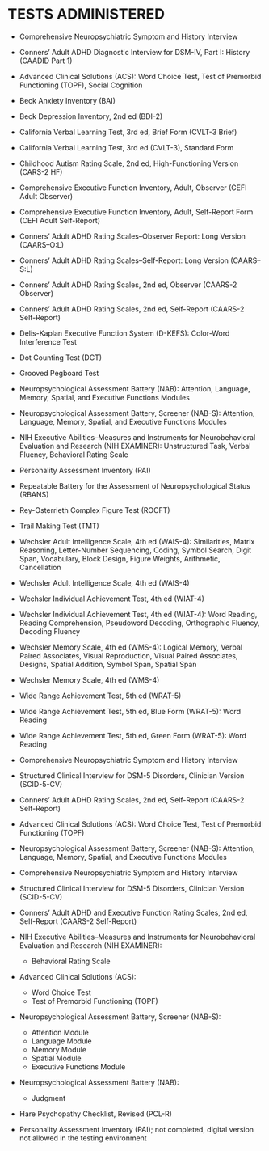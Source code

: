 # TESTS ADMINISTERED {#sec-tests}

-   Comprehensive Neuropsychiatric Symptom and History Interview
-   Conners' Adult ADHD Diagnostic Interview for DSM-IV, Part I: History (CAADID Part 1)
-   Advanced Clinical Solutions (ACS): Word Choice Test, Test of Premorbid Functioning (TOPF), Social Cognition
-   Beck Anxiety Inventory (BAI)
-   Beck Depression Inventory, 2nd ed (BDI-2)
-   California Verbal Learning Test, 3rd ed, Brief Form (CVLT-3 Brief)
-   California Verbal Learning Test, 3rd ed (CVLT-3), Standard Form
-   Childhood Autism Rating Scale, 2nd ed, High-Functioning Version (CARS-2 HF)
-   Comprehensive Executive Function Inventory, Adult, Observer (CEFI Adult Observer)
-   Comprehensive Executive Function Inventory, Adult, Self-Report Form (CEFI Adult Self-Report)
-   Conners' Adult ADHD Rating Scales--Observer Report: Long Version (CAARS--O:L)
-   Conners' Adult ADHD Rating Scales--Self-Report: Long Version (CAARS--S:L)
-   Conners' Adult ADHD Rating Scales, 2nd ed, Observer (CAARS-2 Observer)
-   Conners' Adult ADHD Rating Scales, 2nd ed, Self-Report (CAARS-2 Self-Report)
-   Delis-Kaplan Executive Function System (D-KEFS): Color-Word Interference Test
-   Dot Counting Test (DCT)
-   Grooved Pegboard Test
-   Neuropsychological Assessment Battery (NAB): Attention, Language, Memory, Spatial, and Executive Functions Modules
-   Neuropsychological Assessment Battery, Screener (NAB-S): Attention, Language, Memory, Spatial, and Executive Functions Modules
-   NIH Executive Abilities--Measures and Instruments for Neurobehavioral Evaluation and Research (NIH EXAMINER): Unstructured Task, Verbal Fluency, Behavioral Rating Scale
-   Personality Assessment Inventory (PAI)
-   Repeatable Battery for the Assessment of Neuropsychological Status (RBANS)
-   Rey-Osterrieth Complex Figure Test (ROCFT)
-   Trail Making Test (TMT)
-   Wechsler Adult Intelligence Scale, 4th ed (WAIS-4): Similarities, Matrix Reasoning, Letter-Number Sequencing, Coding, Symbol Search, Digit Span, Vocabulary, Block Design, Figure Weights, Arithmetic, Cancellation
-   Wechsler Adult Intelligence Scale, 4th ed (WAIS-4)
-   Wechsler Individual Achievement Test, 4th ed (WIAT-4)
-   Wechsler Individual Achievement Test, 4th ed (WIAT-4): Word Reading, Reading Comprehension, Pseudoword Decoding, Orthographic Fluency, Decoding Fluency
-   Wechsler Memory Scale, 4th ed (WMS-4): Logical Memory, Verbal Paired Associates, Visual Reproduction, Visual Paired Associates, Designs, Spatial Addition, Symbol Span, Spatial Span
-   Wechsler Memory Scale, 4th ed (WMS-4)
-   Wide Range Achievement Test, 5th ed (WRAT-5)
-   Wide Range Achievement Test, 5th ed, Blue Form (WRAT-5): Word Reading
-   Wide Range Achievement Test, 5th ed, Green Form (WRAT-5): Word Reading
- Comprehensive Neuropsychiatric Symptom and History Interview
- Structured Clinical Interview for DSM-5 Disorders, Clinician Version (SCID-5-CV)
- Conners' Adult ADHD Rating Scales, 2nd ed, Self-Report (CAARS-2 Self-Report)
- Advanced Clinical Solutions (ACS): Word Choice Test, Test of Premorbid Functioning (TOPF)
- Neuropsychological Assessment Battery, Screener (NAB-S): Attention, Language, Memory, Spatial, and Executive Functions Modules

- Comprehensive Neuropsychiatric Symptom and History Interview
- Structured Clinical Interview for DSM-5 Disorders, Clinician Version (SCID-5-CV)
- Conners' Adult ADHD and Executive Function Rating Scales, 2nd ed, Self-Report (CAARS-2 Self-Report)
- NIH Executive Abilities--Measures and Instruments for Neurobehavioral Evaluation and Research (NIH EXAMINER):
  - Behavioral Rating Scale
- Advanced Clinical Solutions (ACS):
  - Word Choice Test
  - Test of Premorbid Functioning (TOPF)
- Neuropsychological Assessment Battery, Screener (NAB-S):
  - Attention Module 
  - Language Module
  - Memory Module
  - Spatial Module
  - Executive Functions Module
- Neuropsychological Assessment Battery (NAB): 
  - Judgment
- Hare Psychopathy Checklist, Revised (PCL-R)
- Personality Assessment Inventory (PAI); not completed, digital version not allowed in the testing environment
